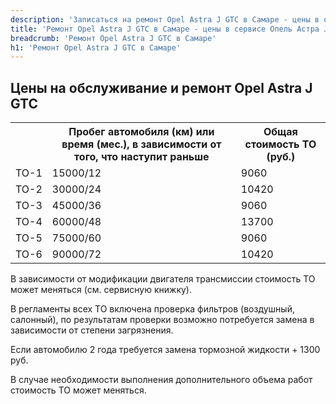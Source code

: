 ```yaml
---
description: 'Записаться на ремонт Opel Astra J GTC в Самаре - цены в официальном сервисе Опель Астра J GTC'
title: 'Ремонт Opel Astra J GTC в Самаре - цены в сервисе Опель Астра J GTC'
breadcrumb: 'Ремонт Opel Astra J GTC в Самаре'
h1: 'Ремонт Opel Astra J GTC в Самаре'
---
```

<h2>Цены на обслуживание и ремонт Opel Astra J GTC</h2>
<table class="actionTable">
<tbody>
<tr>
	<th class="c">
		&nbsp;
	</th>
	<th class="c">
		Пробег автомобиля (км) или время (мес.), в зависимости от того, что наступит раньше
	</th>
	<th class="c">
		Общая стоимость ТО (руб.)
	</th>
</tr>
<tr>
	<td class="c">
		ТО-1
	</td>
	<td class="c">
		15000/12
	</td>
	<td class="c">
		9060
	</td>
</tr>
<tr>
	<td class="c">
		ТО-2
	</td>
	<td class="c">
		30000/24
	</td>
	<td class="c">
		10420
	</td>
</tr>
<tr>
	<td class="c">
		ТО-3
	</td>
	<td class="c">
		45000/36
	</td>
	<td class="c">
		9060
	</td>
</tr>
<tr>
	<td class="c">
		ТО-4
	</td>
	<td class="c">
		60000/48
	</td>
	<td class="c">
		13700
	</td>
</tr>
<tr>
	<td class="c">
		ТО-5
	</td>
	<td class="c">
		75000/60
	</td>
	<td class="c">
		9060
	</td>
</tr>
<tr>
	<td class="c">
		ТО-6
	</td>
	<td class="c">
		90000/72
	</td>
	<td class="c">
		10420
	</td>
</tr>
</tbody>
</table>
<p>
	В зависимости от модификации двигателя трансмиссии стоимость ТО может меняться (см. сервисную книжку).
</p>
<p>
	В регламенты всех ТО включена проверка фильтров (воздушный, салонный), по результатам проверки возможно потребуется замена в зависимости от степени загрязнения.
</p>
<p>
	Если автомобилю 2 года требуется замена тормозной жидкости + 1300 руб.
</p>
<p>
	В случае необходимости выполнения дополнительного объема работ стоимость ТО может меняться.
</p>